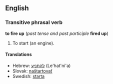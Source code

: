 ==English==
===Transitive phrasal verb===
'''to fire up''' (''past tense and past participle'' '''fired up''')

#To start (an engine).

====Translations====
*Hebrew: [[להתניע]] (Le'hat'ni'a)
*Slovak: [[naštartovať]]
*Swedish: [[starta]]